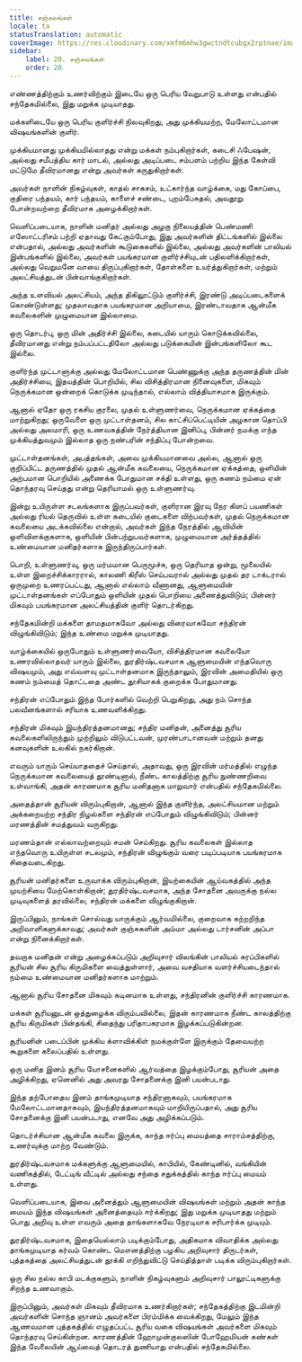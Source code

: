 ```yaml
---
title: சஞ்சலங்கள்
locale: ta
statusTranslation: automatic
coverImage: https://res.cloudinary.com/xmfm6mhw3gwctndtcubgx2rptnae/image/upload/v1741354419/small_cover_la_gran_rebelion_28716e29d2.webp
sidebar:
    label: 20. சஞ்சலங்கள்
    order: 20
---
```

எண்ணத்திற்கும் உணர்விற்கும் இடையே ஒரு பெரிய வேறுபாடு உள்ளது என்பதில் சந்தேகமில்லை, இது மறுக்க முடியாதது.

மக்களிடையே ஒரு பெரிய குளிர்ச்சி நிலவுகிறது, அது முக்கியமற்ற, மேலோட்டமான விஷயங்களின் குளிர்.

முக்கியமானது முக்கியமில்லாதது என்று மக்கள் நம்புகிறார்கள், கடைசி ஃபேஷன், அல்லது சமீபத்திய கார் மாடல், அல்லது அடிப்படை சம்பளம் பற்றிய இந்த கேள்வி மட்டுமே தீவிரமானது என்று அவர்கள் கருதுகிறார்கள்.

அவர்கள் நாளின் நிகழ்வுகள், காதல் சாகசம், உட்கார்ந்த வாழ்க்கை, மது கோப்பை, குதிரை பந்தயம், கார் பந்தயம், காளைச் சண்டை, புறம்பேசுதல், அவதூறு போன்றவற்றை தீவிரமாக அழைக்கிறார்கள்.

வெளிப்படையாக, நாளின் மனிதர் அல்லது அழகு நிலையத்தின் பெண்மணி எஸோட்டரிசம் பற்றி ஏதாவது கேட்கும்போது, இது அவர்களின் திட்டங்களில் இல்லை என்பதால், அல்லது அவர்களின் கூடுகைகளில் இல்லை, அல்லது அவர்களின் பாலியல் இன்பங்களில் இல்லை, அவர்கள் பயங்கரமான குளிர்ச்சியுடன் பதிலளிக்கிறார்கள், அல்லது வெறுமனே வாயை திருப்புகிறார்கள், தோள்களை உயர்த்துகிறார்கள், மற்றும் அலட்சியத்துடன் பின்வாங்குகிறார்கள்.

அந்த உளவியல் அலட்சியம், அந்த திகிலூட்டும் குளிர்ச்சி, இரண்டு அடிப்படைகளைக் கொண்டுள்ளது; முதலாவதாக பயங்கரமான அறியாமை, இரண்டாவதாக ஆன்மீக கவலைகளின் முழுமையான இல்லாமை.

ஒரு தொடர்பு, ஒரு மின் அதிர்ச்சி இல்லை, கடையில் யாரும் கொடுக்கவில்லை, தீவிரமானது என்று நம்பப்பட்டதிலோ அல்லது படுக்கையின் இன்பங்களிலோ கூட இல்லை.

குளிர்ந்த முட்டாளுக்கு அல்லது மேலோட்டமான பெண்ணுக்கு அந்த தருணத்தின் மின் அதிர்ச்சியை, இதயத்தின் பொறியில், சில விசித்திரமான நினைவுகளை, மிகவும் நெருக்கமான ஒன்றைக் கொடுக்க முடிந்தால், எல்லாம் வித்தியாசமாக இருக்கும்.

ஆனால் ஏதோ ஒரு ரகசிய குரலை, முதல் உள்ளுணர்வை, நெருக்கமான ஏக்கத்தை மாற்றுகிறது; ஒருவேளை ஒரு முட்டாள்தனம், சில காட்சிப்பெட்டியின் அழகான தொப்பி அல்லது அலமாரி, ஒரு உணவகத்தின் நேர்த்தியான இனிப்பு, பின்னர் நமக்கு எந்த முக்கியத்துவமும் இல்லாத ஒரு நண்பரின் சந்திப்பு போன்றவை.

முட்டாள்தனங்கள், அபத்தங்கள், அவை முக்கியமானவை அல்ல, ஆனால் ஒரு குறிப்பிட்ட தருணத்தில் முதல் ஆன்மீக கவலையை, நெருக்கமான ஏக்கத்தை, ஒளியின் அற்பமான பொறியில் அணைக்க போதுமான சக்தி உள்ளது, ஒரு கணம் நம்மை ஏன் தொந்தரவு செய்தது என்று தெரியாமல் ஒரு உள்ளுணர்வு.

இன்று உயிருள்ள சடலங்களாக இருப்பவர்கள், குளிரான இரவு நேர கிளப் பயணிகள் அல்லது ரியல் தெருவில் உள்ள கடையில் குடைகளை விற்பவர்கள், முதல் நெருக்கமான கவலையை அடக்கவில்லை என்றால், அவர்கள் இந்த நேரத்தில் ஆவியின் ஒளிவிளக்குகளாக, ஒளியின் பின்பற்றுபவர்களாக, முழுமையான அர்த்தத்தில் உண்மையான மனிதர்களாக இருந்திருப்பார்கள்.

பொறி, உள்ளுணர்வு, ஒரு மர்மமான பெருமூச்சு, ஒரு தெரியாத ஒன்று, மூலையில் உள்ள இறைச்சிக்காரரால், காலணி கிரீஸ் செய்பவரால் அல்லது முதல் தர டாக்டரால் ஒருமுறை உணரப்பட்டது, ஆனால் எல்லாம் வீணானது, ஆளுமையின் முட்டாள்தனங்கள் எப்போதும் ஒளியின் முதல் பொறியை அணைத்துவிடும்; பின்னர் மிகவும் பயங்கரமான அலட்சியத்தின் குளிர் தொடர்கிறது.

சந்தேகமின்றி மக்களை தாமதமாகவோ அல்லது விரைவாகவோ சந்திரன் விழுங்கிவிடும்; இந்த உண்மை மறுக்க முடியாதது.

வாழ்க்கையில் ஒருபோதும் உள்ளுணர்வையோ, விசித்திரமான கவலையோ உணரவில்லாதவர் யாரும் இல்லை, துரதிர்ஷ்டவசமாக ஆளுமையின் எந்தவொரு விஷயமும், அது எவ்வளவு முட்டாள்தனமாக இருந்தாலும், இரவின் அமைதியில் ஒரு கணம் நம்மைத் தொட்டதை அண்ட தூசியாகக் குறைக்க போதுமானது.

சந்திரன் எப்போதும் இந்த போர்களில் வெற்றி பெறுகிறது, அது நம் சொந்த பலவீனங்களால் சரியாக உணவளிக்கிறது.

சந்திரன் மிகவும் இயந்திரத்தனமானது; சந்திர மனிதன், அனைத்து சூரிய கவலைகளிலிருந்தும் முற்றிலும் விடுபட்டவன், முரண்பாடானவன் மற்றும் தனது கனவுகளின் உலகில் நகர்கிறான்.

எவரும் யாரும் செய்யாததைச் செய்தால், அதாவது, ஒரு இரவின் மர்மத்தில் எழுந்த நெருக்கமான கவலையைத் தூண்டினால், நீண்ட காலத்திற்கு சூரிய நுண்ணறிவை உள்வாங்கி, அதன் காரணமாக சூரிய மனிதனாக மாறுவார் என்பதில் சந்தேகமில்லை.

அதைத்தான் சூரியன் விரும்புகிறான், ஆனால் இந்த குளிர்ந்த, அலட்சியமான மற்றும் அக்கறையற்ற சந்திர நிழல்களை சந்திரன் எப்போதும் விழுங்கிவிடும்; பின்னர் மரணத்தின் சமத்துவம் வருகிறது.

மரணம்தான் எல்லாவற்றையும் சமன் செய்கிறது. சூரிய கவலைகள் இல்லாத எந்தவொரு உயிருள்ள சடலமும், சந்திரன் விழுங்கும் வரை படிப்படியாக பயங்கரமாக சிதைவடைகிறது.

சூரியன் மனிதர்களை உருவாக்க விரும்புகிறான், இயற்கையின் ஆய்வகத்தில் அந்த முயற்சியை மேற்கொள்கிறான்; துரதிர்ஷ்டவசமாக, அந்த சோதனை அவருக்கு நல்ல முடிவுகளைத் தரவில்லை, சந்திரன் மக்களை விழுங்குகிறான்.

இருப்பினும், நாங்கள் சொல்வது யாருக்கும் ஆர்வமில்லை, குறைவாக கற்றறிந்த அறிவாளிகளுக்காவது; அவர்கள் குஞ்சுகளின் அம்மா அல்லது டார்சனின் அப்பா என்று நினைக்கிறார்கள்.

தவறாக மனிதன் என்று அழைக்கப்படும் அறிவுசார் விலங்கின் பாலியல் சுரப்பிகளில் சூரியன் சில சூரிய கிருமிகளை வைத்துள்ளார், அவை வசதியாக வளர்ச்சியடைந்தால் நம்மை உண்மையான மனிதர்களாக மாற்றும்.

ஆனால் சூரிய சோதனை மிகவும் கடினமாக உள்ளது, சந்திரனின் குளிர்ச்சி காரணமாக.

மக்கள் சூரியனுடன் ஒத்துழைக்க விரும்பவில்லை, இதன் காரணமாக நீண்ட காலத்திற்கு சூரிய கிருமிகள் பின்தங்கி, சிதைந்து பரிதாபகரமாக இழக்கப்படுகின்றன.

சூரியனின் படைப்பின் முக்கிய க்ளாவிக்கிள் நமக்குள்ளே இருக்கும் தேவையற்ற கூறுகளை கலைப்பதில் உள்ளது.

ஒரு மனித இனம் சூரிய யோசனைகளில் ஆர்வத்தை இழக்கும்போது, சூரியன் அதை அழிக்கிறது, ஏனெனில் அது அவரது சோதனைக்கு இனி பயன்படாது.

இந்த தற்போதைய இனம் தாங்கமுடியாத சந்திரனாகவும், பயங்கரமாக மேலோட்டமானதாகவும், இயந்திரத்தனமாகவும் மாறியிருப்பதால், அது சூரிய சோதனைக்கு இனி பயன்படாது, எனவே அது அழிக்கப்படும்.

தொடர்ச்சியான ஆன்மீக கவலை இருக்க, காந்த ஈர்ப்பு மையத்தை சாராம்சத்திற்கு, உணர்வுக்கு மாற்ற வேண்டும்.

துரதிர்ஷ்டவசமாக மக்களுக்கு ஆளுமையில், காபியில், கேண்டினில், வங்கியின் வணிகத்தில், டேட்டிங் வீட்டில் அல்லது சந்தை சதுக்கத்தில் காந்த ஈர்ப்பு மையம் உள்ளது.

வெளிப்படையாக, இவை அனைத்தும் ஆளுமையின் விஷயங்கள் மற்றும் அதன் காந்த மையம் இந்த விஷயங்கள் அனைத்தையும் ஈர்க்கிறது; இது மறுக்க முடியாதது மற்றும் பொது அறிவு உள்ள எவரும் அதை தாங்களாகவே நேரடியாக சரிபார்க்க முடியும்.

துரதிர்ஷ்டவசமாக, இதையெல்லாம் படிக்கும்போது, அதிகமாக விவாதிக்க அல்லது தாங்கமுடியாத கர்வம் கொண்ட மௌனத்திற்கு பழகிய அறிவுசார் திருடர்கள், புத்தகத்தை அலட்சியத்துடன் தூக்கி எறிந்துவிட்டு செய்தித்தாள் படிக்க விரும்புகிறார்கள்.

ஒரு சில நல்ல காபி மடக்குகளும், நாளின் நிகழ்வுகளும் அறிவுசார் பாலூட்டிகளுக்கு சிறந்த உணவாகும்.

இருப்பினும், அவர்கள் மிகவும் தீவிரமாக உணர்கிறார்கள்; சந்தேகத்திற்கு இடமின்றி அவர்களின் சொந்த ஞானம் அவர்களை பிரம்மிக்க வைக்கிறது, மேலும் இந்த ஆணவமான புத்தகத்தில் எழுதப்பட்ட சூரிய வகை விஷயங்கள் அவர்களை மிகவும் தொந்தரவு செய்கின்றன. காரணத்தின் ஹோமுன்குலஸின் போஹேமியன் கண்கள் இந்த வேலையின் ஆய்வைத் தொடரத் துணியாது என்பதில் சந்தேகமில்லை.

